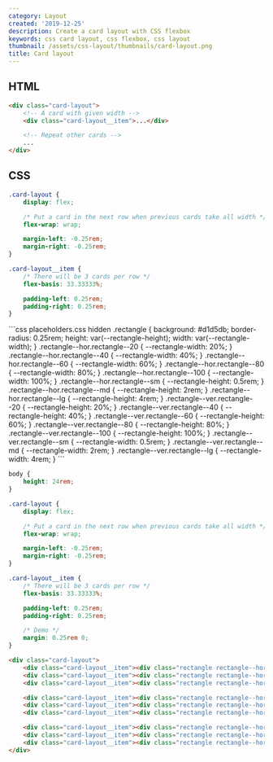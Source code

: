 ```yaml
---
category: Layout
created: '2019-12-25'
description: Create a card layout with CSS flexbox
keywords: css card layout, css flexbox, css layout
thumbnail: /assets/css-layout/thumbnails/card-layout.png
title: Card layout
---
```


## HTML

```html index.html
<div class="card-layout">
    <!-- A card with given width -->
    <div class="card-layout__item">...</div>

    <!-- Repeat other cards -->
    ...
</div>
```

## CSS

```css styles.css
.card-layout {
    display: flex;

    /* Put a card in the next row when previous cards take all width */
    flex-wrap: wrap;

    margin-left: -0.25rem;
    margin-right: -0.25rem;
}

.card-layout__item {
    /* There will be 3 cards per row */
    flex-basis: 33.33333%;

    padding-left: 0.25rem;
    padding-right: 0.25rem;
}
```

<Playground>
```css placeholders.css hidden
.rectangle {
    background: #d1d5db;
    border-radius: 0.25rem;
    height: var(--rectangle-height);
    width: var(--rectangle-width);
}
.rectangle--hor.rectangle--20 {
    --rectangle-width: 20%;
}
.rectangle--hor.rectangle--40 {
    --rectangle-width: 40%;
}
.rectangle--hor.rectangle--60 {
    --rectangle-width: 60%;
}
.rectangle--hor.rectangle--80 {
    --rectangle-width: 80%;
}
.rectangle--hor.rectangle--100 {
    --rectangle-width: 100%;
}
.rectangle--hor.rectangle--sm {
    --rectangle-height: 0.5rem;
}
.rectangle--hor.rectangle--md {
    --rectangle-height: 2rem;
}
.rectangle--hor.rectangle--lg {
    --rectangle-height: 4rem;
}
.rectangle--ver.rectangle--20 {
    --rectangle-height: 20%;
}
.rectangle--ver.rectangle--40 {
    --rectangle-height: 40%;
}
.rectangle--ver.rectangle--60 {
    --rectangle-height: 60%;
}
.rectangle--ver.rectangle--80 {
    --rectangle-height: 80%;
}
.rectangle--ver.rectangle--100 {
    --rectangle-height: 100%;
}
.rectangle--ver.rectangle--sm {
    --rectangle-width: 0.5rem;
}
.rectangle--ver.rectangle--md {
    --rectangle-width: 2rem;
}
.rectangle--ver.rectangle--lg {
    --rectangle-width: 4rem;
}
```

```css styles.css hidden
body {
    height: 24rem;
}

.card-layout {
    display: flex;

    /* Put a card in the next row when previous cards take all width */
    flex-wrap: wrap;

    margin-left: -0.25rem;
    margin-right: -0.25rem;
}

.card-layout__item {
    /* There will be 3 cards per row */
    flex-basis: 33.33333%;

    padding-left: 0.25rem;
    padding-right: 0.25rem;

    /* Demo */
    margin: 0.25rem 0;
}
```

```html index.html hidden
<div class="card-layout">
    <div class="card-layout__item"><div class="rectangle rectangle--hor rectangle--md rectangle--100"></div></div>
    <div class="card-layout__item"><div class="rectangle rectangle--hor rectangle--md rectangle--100"></div></div>
    <div class="card-layout__item"><div class="rectangle rectangle--hor rectangle--md rectangle--100"></div></div>

    <div class="card-layout__item"><div class="rectangle rectangle--hor rectangle--md rectangle--100"></div></div>
    <div class="card-layout__item"><div class="rectangle rectangle--hor rectangle--md rectangle--100"></div></div>
    <div class="card-layout__item"><div class="rectangle rectangle--hor rectangle--md rectangle--100"></div></div>

    <div class="card-layout__item"><div class="rectangle rectangle--hor rectangle--md rectangle--100"></div></div>
    <div class="card-layout__item"><div class="rectangle rectangle--hor rectangle--md rectangle--100"></div></div>
    <div class="card-layout__item"><div class="rectangle rectangle--hor rectangle--md rectangle--100"></div></div>
</div>
```
</Playground>
